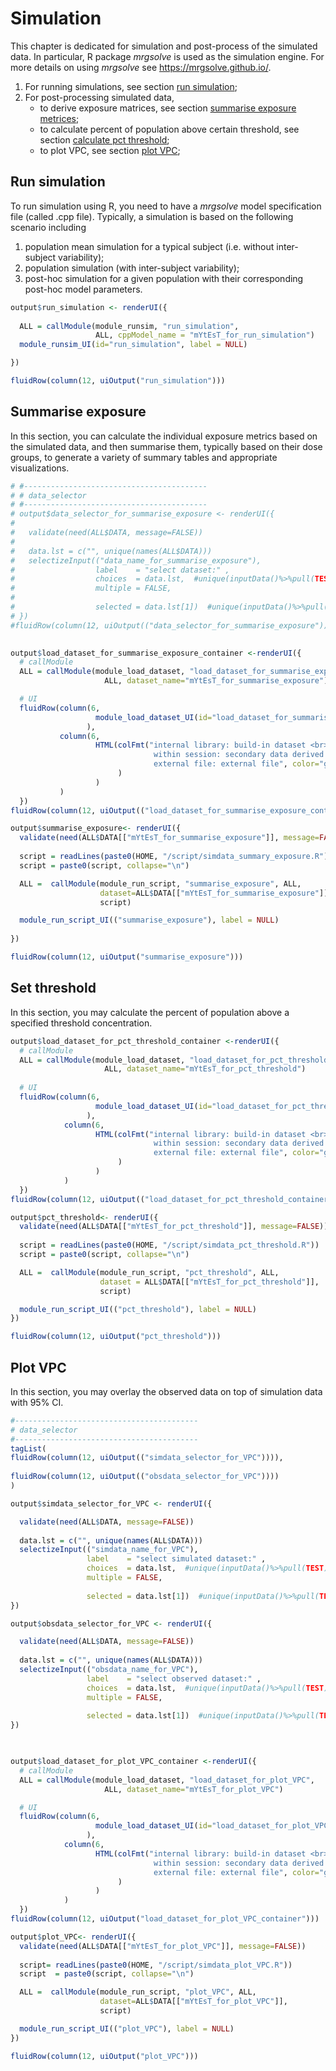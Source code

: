  

# Simulation <a name="chapter_simulation"></a>

This chapter is dedicated for simulation and post-process of the simulated data. 
In particular, R package *mrgsolve* is used as the simulation engine. 
For more details on using *mrgsolve* see <https://mrgsolve.github.io/>.

1. For running simulations, see section [run simulation](#sec_run_sim); 
2. For post-processing simulated data, 
    + to derive exposure matrices, see section [summarise exposure metrices](#sec_summarise_exposure); 
    + to calculate percent of population above certain threshold, 
      see section [calculate pct threshold](#sec_pct_threshold); 
    + to plot VPC, see section [plot VPC](#sec_plot_VPC); 
  
 

## Run simulation <a name="sec_run_sim"></a>

To run simulation using R, you need to have a *mrgsolve* model specification file (called .cpp file). 
Typically, a simulation is based on the following scenario including 

1. population mean simulation for a typical subject (i.e. without inter-subject variability); 
2. population simulation (with inter-subject variability); 
3. post-hoc simulation for a given population with their corresponding post-hoc model parameters.

```r
output$run_simulation <- renderUI({ 
   
  ALL = callModule(module_runsim, "run_simulation", 
                   ALL, cppModel_name = "mYtEsT_for_run_simulation")  
  module_runsim_UI(id="run_simulation", label = NULL)

})

fluidRow(column(12, uiOutput("run_simulation")))
```

 
 
## Summarise exposure <a name="sec_summarise_exposure"></a>
In this section, you can calculate the individual exposure metrics 
based on the simulated data, and then summarise them, typically based on their dose groups, 
to generate a variety of summary tables and appropriate visualizations. 

```r
# #-----------------------------------------
# # data_selector
# #-----------------------------------------
# output$data_selector_for_summarise_exposure <- renderUI({
# 
#   validate(need(ALL$DATA, message=FALSE))
#   
#   data.lst = c("", unique(names(ALL$DATA)))
#   selectizeInput(("data_name_for_summarise_exposure"), 
#                  label    = "select dataset:" , 
#                  choices  = data.lst,  #unique(inputData()%>%pull(TEST)),    
#                  multiple = FALSE, 
#                  
#                  selected = data.lst[1])  #unique(inputData()%>%pull(TEST))[1])   
# })
#fluidRow(column(12, uiOutput(("data_selector_for_summarise_exposure"))))
  
```


```r
output$load_dataset_for_summarise_exposure_container <-renderUI({
  # callModule  
  ALL = callModule(module_load_dataset, "load_dataset_for_summarise_exposure", 
                     ALL, dataset_name="mYtEsT_for_summarise_exposure")

  # UI  
  fluidRow(column(6, 
                   module_load_dataset_UI(id="load_dataset_for_summarise_exposure", label=NULL)
                 ), 
           column(6, 
                   HTML(colFmt("internal library: build-in dataset <br>
                                within session: secondary data derived <br> 
                                external file: external file", color="gray")
                        )
                   )
           )  
  })
fluidRow(column(12, uiOutput(("load_dataset_for_summarise_exposure_container"))))
```
 
  
```r
output$summarise_exposure<- renderUI({  
  validate(need(ALL$DATA[["mYtEsT_for_summarise_exposure"]], message=FALSE))
  
  script = readLines(paste0(HOME, "/script/simdata_summary_exposure.R"))
  script = paste0(script, collapse="\n")

  ALL =  callModule(module_run_script, "summarise_exposure", ALL, 
                    dataset=ALL$DATA[["mYtEsT_for_summarise_exposure"]], 
                    script)

  module_run_script_UI(("summarise_exposure"), label = NULL) 
     
})

fluidRow(column(12, uiOutput("summarise_exposure")))
```
  


## Set threshold <a name="sec_pct_threshold"></a>
In this section, you may calculate the percent of population above a specified threshold concentration.  

 
```r
output$load_dataset_for_pct_threshold_container <-renderUI({
  # callModule 
  ALL = callModule(module_load_dataset, "load_dataset_for_pct_threshold", 
                     ALL, dataset_name="mYtEsT_for_pct_threshold")
  
  # UI  
  fluidRow(column(6, 
                   module_load_dataset_UI(id="load_dataset_for_pct_threshold", label=NULL)
                 ), 
            column(6, 
                   HTML(colFmt("internal library: build-in dataset <br>
                                within session: secondary data derived <br> 
                                external file: external file", color="gray")
                        )
                   )
            )  
  })
fluidRow(column(12, uiOutput(("load_dataset_for_pct_threshold_container"))))
```


```r
output$pct_threshold<- renderUI({  
  validate(need(ALL$DATA[["mYtEsT_for_pct_threshold"]], message=FALSE))
  
  script = readLines(paste0(HOME, "/script/simdata_pct_threshold.R"))
  script = paste0(script, collapse="\n")

  ALL =  callModule(module_run_script, "pct_threshold", ALL, 
                    dataset = ALL$DATA[["mYtEsT_for_pct_threshold"]], 
                    script)

  module_run_script_UI(("pct_threshold"), label = NULL) 
})

fluidRow(column(12, uiOutput("pct_threshold")))
```
  

## Plot VPC <a name="sec_plot_VPC"></a>
In this section, you may overlay the observed data on top of simulation data with 95% CI. 

```r
#-----------------------------------------
# data_selector
#-----------------------------------------
tagList(
fluidRow(column(12, uiOutput(("simdata_selector_for_VPC")))),
  
fluidRow(column(12, uiOutput(("obsdata_selector_for_VPC"))))
)

output$simdata_selector_for_VPC <- renderUI({

  validate(need(ALL$DATA, message=FALSE))
  
  data.lst = c("", unique(names(ALL$DATA)))
  selectizeInput(("simdata_name_for_VPC"), 
                 label    = "select simulated dataset:" , 
                 choices  = data.lst,  #unique(inputData()%>%pull(TEST)),    
                 multiple = FALSE, 
                 
                 selected = data.lst[1])  #unique(inputData()%>%pull(TEST))[1])   
})

output$obsdata_selector_for_VPC <- renderUI({

  validate(need(ALL$DATA, message=FALSE))
  
  data.lst = c("", unique(names(ALL$DATA)))
  selectizeInput(("obsdata_name_for_VPC"), 
                 label    = "select observed dataset:" , 
                 choices  = data.lst,  #unique(inputData()%>%pull(TEST)),    
                 multiple = FALSE, 
                 
                 selected = data.lst[1])  #unique(inputData()%>%pull(TEST))[1])   
})

  

```
 
  


```r
output$load_dataset_for_plot_VPC_container <-renderUI({
  # callModule 
  ALL = callModule(module_load_dataset, "load_dataset_for_plot_VPC", 
                     ALL, dataset_name="mYtEsT_for_plot_VPC")

  # UI  
  fluidRow(column(6, 
                   module_load_dataset_UI(id="load_dataset_for_plot_VPC", label=NULL)
                 ), 
            column(6, 
                   HTML(colFmt("internal library: build-in dataset <br>
                                within session: secondary data derived <br> 
                                external file: external file", color="gray")
                        )
                   )
            )  
  })
fluidRow(column(12, uiOutput("load_dataset_for_plot_VPC_container")))
```


```r
output$plot_VPC<- renderUI({  
  validate(need(ALL$DATA[["mYtEsT_for_plot_VPC"]], message=FALSE))
  
  script= readLines(paste0(HOME, "/script/simdata_plot_VPC.R"))
  script  = paste0(script, collapse="\n")

  ALL =  callModule(module_run_script, "plot_VPC", ALL, 
                    dataset=ALL$DATA[["mYtEsT_for_plot_VPC"]], 
                    script)

  module_run_script_UI(("plot_VPC"), label = NULL) 
})

fluidRow(column(12, uiOutput("plot_VPC")))
```
 
  
 
